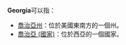 '''Georgia'''可以指：
*[[喬治亞州|喬治亞州]]：位於美國東南方的一個州。
*[[喬治亞_(國家)|喬治亞 (國家)]]：位於西亞的一個國家。

{{disambig|cat=消歧义}}